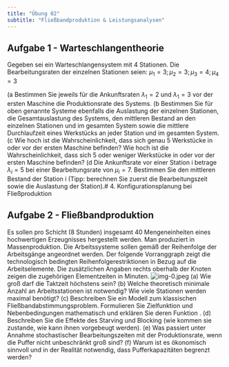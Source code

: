 ```yaml
---
title: "Übung 02"
subtitle: "Fließbandproduktion & Leistungsanalysen"
---
```


## Aufgabe 1 - Warteschlangentheorie

Gegeben sei ein Warteschlangensystem mit 4 Stationen. Die Bearbeitungsraten der einzelnen Stationen seien: $\mu_{1}=3 ; \mu_{2}=3 ; \mu_{3}=4 ; \mu_{4}=3$

(a Bestimmen Sie jeweils für die Ankunftsraten $\lambda_{1}=2$ und $\lambda_{1}=3$ vor der ersten Maschine die Produktionsrate des Systems.
(b Bestimmen Sie für oben genannte Systeme ebenfalls die Auslastung der einzelnen Stationen, die Gesamtauslastung des Systems, den mittleren Bestand an den einzelnen Stationen und im gesamten System sowie die mittlere Durchlaufzeit eines Werkstücks an jeder Station und im gesamten System.
(c Wie hoch ist die Wahrscheinlichkeit, dass sich genau 5 Werkstücke in oder vor der ersten Maschine befinden? Wie hoch ist die Wahrscheinlichkeit, dass sich 5 oder weniger Werkstücke in oder vor der ersten Maschine befinden?
(d Die Ankunftsrate vor einer Station i betrage $\lambda_{i}=5$ bei einer Bearbeitungsrate von $\mu_{i}=7$. Bestimmen Sie den mittleren Bestand der Station i (Tipp: berechnen Sie zuerst die Bearbeitungszeit sowie die Auslastung der Station).# 4. Konfigurationsplanung bei Fließproduktion

## Aufgabe 2 - Fließbandproduktion

Es sollen pro Schicht (8 Stunden) insgesamt 40 Mengeneinheiten eines hochwertigen Erzeugnisses hergestellt werden. Man produziert in Massenproduktion. Die Arbeitssysteme sollen gemäß der Reihenfolge der Arbeitsgänge angeordnet werden. Der folgende Vorranggraph zeigt die technologisch bedingten Reihenfolgerestriktionen in Bezug auf die Arbeitselemente. Die zusätzlichen Angaben rechts oberhalb der Knoten zeigen die zugehörigen Elementzeiten in Minuten.
![img-0.jpeg](img-0.jpeg)
(a) Wie groß darf die Taktzeit höchstens sein?
(b) Welche theoretisch minimale Anzahl an Arbeitsstationen ist notwendig? Wie viele Stationen werden maximal benötigt?
(c) Beschreiben Sie ein Modell zum klassischen Fließbandabstimmungsproblem. Formulieren Sie Zielfunktion und Nebenbedingungen mathematisch und erklären Sie deren Funktion .
(d) Beschreiben Sie die Effekte des Starving und Blocking (wie kommen sie zustande, wie kann ihnen vorgebeugt werden).
(e) Was passiert unter Annahme stochastischer Bearbeitungszeiten mit der Produktionsrate, wenn die Puffer nicht unbeschränkt groß sind?
(f) Warum ist es ökonomisch sinnvoll und in der Realität notwendig, dass Pufferkapazitäten begrenzt werden?
